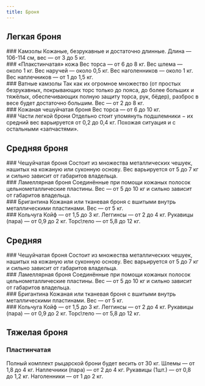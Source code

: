 ```yaml
---
title: Броня
---
```


## **Легкая броня**
<Board columns={2} gap="10px" mobileColumns={1}>
<div>
### Камзолы 
Кожаные, безрукавные и достаточно длинные. Длина — 106-114 см, вес — от 3 до 5 кг. 
</div>
<div>
### «Плакстинчатая» кожа 
Вес торса — от 6 до 8 кг.
Вес шлема — около 1 кг.
Вес наручей — около 0,5 кг.
Вес наголенников — около 1 кг.
Вес наплечников — от 1 до 1,5 кг.

</div>
<div>
### Ватные камзолы
Так как их огромное множество (от простых безрукавных, покрывающих торс только до пояса, до более больших и тяжёлых, обеспечивающих полную защиту торса, рук, бёдер), разброс в весе будет достаточно большим.
Вес — от 2 до 8 кг.

</div>
<div>
### Кожаная чешуйчатая броня 
Вес торса — от 6 до 10 кг.

</div>
</Board>
<div>
### Части легкой брони
Отдельно стоит упомянуть подшлемники − их средний вес варьируется от 0,2 до 0,4 кг.
Похожая ситуация и с остальными «запчастями».

</div>

## **Средняя броня**
<Board columns={2} gap="10px" mobileColumns={1}>
<div>
### Чешуйчатая броня 
Состоит из множества металлических чешуек, нашитых на кожаную или суконную основу.
Вес варьируется от 5 до 7 кг и сильно зависит от габаритов владельца.

</div>
<div>
### Ламеллярная броня
Соединённые при помощи кожаных полосок цельнометаллические пластины.
Вес — от 5 до 10 кг и сильно зависит от габаритов владельца.

</div>
<div>
### Бригантина
Кожаная или тканевая броня с вшитыми внутрь металлическими пластинами.
Вес — от 5 кг.

</div>
<div>
### Кольчуга
Койф — от 1,5 до 3 кг.
Леггинсы — от 2 до 4 кг.
Рукавицы (пара) — от 0,9 до 2 кг.
Торс\тело — от 5,8 до 12 кг.

</div>
</Board>

## **Средняя**
<Board columns={2} gap="10px" mobileColumns={1}>
<div>
### Чешуйчатая броня 
Состоит из множества металлических чешуек, нашитых на кожаную или суконную основу.
Вес варьируется от 5 до 7 кг и сильно зависит от габаритов владельца.

</div>
<div>
### Ламеллярная броня
Соединённые при помощи кожаных полосок цельнометаллические пластины.
Вес — от 5 до 10 кг и сильно зависит от габаритов владельца.

</div>
<div>
### Бригантина
Кожаная или тканевая броня с вшитыми внутрь металлическими пластинами.
Вес — от 5 кг.

</div>
<div>
### Кольчуга
Койф — от 1,5 до 3 кг.
Леггинсы — от 2 до 4 кг.
Рукавицы (пара) — от 0,9 до 2 кг.
Торс\тело — от 5,8 до 12 кг.

</div>
</Board>

## **Тяжелая броня**
### Пластинчатая
Полный комплект рыцарской брони будет весить от 30 кг.
Шлемы — от 1,8 до 4 кг.
Наплечники (пара) — от 2 до 4 кг.
Рукавицы (1шт.) — от 0,8 до 1,2 кг.
Наголенники — от 1 до 2 кг.
